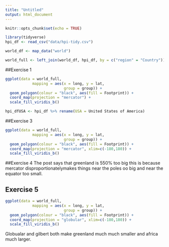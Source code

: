 ```yaml
---
title: "Untitled"
output: html_document
---
```


```r
knitr::opts_chunk$set(echo = TRUE)
```

```r
library(tidyverse)
hpi_df <- read_csv("data/hpi-tidy.csv")

world_df <- map_data("world")

world_full <- left_join(world_df, hpi_df, by = c("region" = "Country"))

```

##Exercise 1
```r
ggplot(data = world_full,
            mapping = aes(x = long, y = lat,
                          group = group)) +
  geom_polygon(colour = "black", aes(fill = Footprint)) +
  coord_map(projection = "mercator") +
  scale_fill_viridis_b()
```

```r
hpi_dfUSA <- hpi_df %>% rename(USA = United States of America) 
```

##Exercise 3
```r
ggplot(data = world_full,
            mapping = aes(x = long, y = lat,
                          group = group)) +
  geom_polygon(colour = "black", aes(fill = Footprint)) +
  coord_map(projection = "mercator", xlim=c(-180,180)) +
  scale_fill_viridis_b()
```

##Exercise 4
The post says that greenland is 550% too big this is because mercator disproportionatelymakes things near the poles oo big and near the equator too small.

## Exercise 5
```r
ggplot(data = world_full,
            mapping = aes(x = long, y = lat,
                          group = group)) +
  geom_polygon(colour = "black", aes(fill = Footprint)) +
  coord_map(projection = "globular", xlim=c(-180,180)) +
  scale_fill_viridis_b()
```
Globualar and gilbert both make greenland much much smaller and africa much larger.

